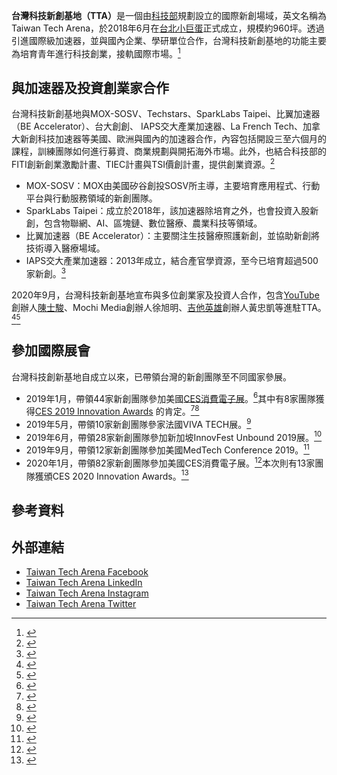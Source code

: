 {{Multiple issues|
{{External links|time=2020-11-27T01:58:23+00:00}}
{{Advert|time=2020-11-27T02:00:22+00:00}}
}}
{{Infobox Company 
| company_name     = 台灣科技新創基地
| company_name_en  = Taiwan Tech Arena
| foundation       = 台北市，2018年
| location         = [[台北小巨蛋|台北小巨蛋]]
| homepage         = https://www.taiwanarena.tech/zh/
| footnotes        = 隸屬於[[中華民國科技部|中華民國科技部]]
}}
'''台灣科技新創基地（TTA）'''是一個由[[中華民國科技部|科技部]]規劃設立的國際新創場域，英文名稱為Taiwan Tech Arena，於2018年6月在[[台北小巨蛋|台北小巨蛋]]正式成立，規模約960坪。透過引進國際級加速器，並與國內企業、學研單位合作，台灣科技新創基地的功能主要為培育青年進行科技創業，接軌國際市場。<ref>{{cite news |url = https://www.most.gov.tw/folksonomy/detail?subSite=&l=ch&article_uid=1e1ef170-a781-4533-9a53-abe7c6417eb1&menu_id=9aa56881-8df0-4eb6-a5a7-32a2f72826ff&content_type=P&view_mode=listView |title = Taiwan Tech Arena於台北小巨蛋正式開幕 台灣站到世界新創圈的雷達上 |date = 2018-06-21 |accessdate = 2020-08-23 |archive-date = 2020-09-29 |archive-url = https://web.archive.org/web/20200929022034/https://www.most.gov.tw/folksonomy/detail?subSite=&l=ch&article_uid=1e1ef170-a781-4533-9a53-abe7c6417eb1&menu_id=9aa56881-8df0-4eb6-a5a7-32a2f72826ff&content_type=P&view_mode=listView |dead-url = no }}</ref>

== 與加速器及投資創業家合作 ==
台灣科技新創基地與MOX-SOSV、Techstars、SparkLabs Taipei、比翼加速器（BE Accelerator）、台大創創、 IAPS交大產業加速器、La French Tech、加拿大新創科技加速器等美國、歐洲與國內的加速器合作，內容包括開設三至六個月的課程，訓練團隊如何進行募資、商業規劃與開拓海外市場。此外，也結合科技部的FITI創新創業激勵計畫、TIEC計畫與TSI價創計畫，提供創業資源。<ref>{{cite news |url = https://meet.bnext.com.tw/articles/view/43036 |title = 為科技新創鏈結國際資源，科技部TTA小巨蛋基地正式開幕 |date = 2018-06-05 |accessdate = 2020-08-23 |archive-date = 2019-07-18 |archive-url = https://web.archive.org/web/20190718173909/https://meet.bnext.com.tw/articles/view/43036 |dead-url = no }}</ref>
* MOX-SOSV：MOX由美國矽谷創投SOSV所主導，主要培育應用程式、行動平台與行動服務領域的新創團隊。
* SparkLabs Taipei：成立於2018年，該加速器除培育之外，也會投資入股新創，包含物聯網、AI、區塊鏈、數位醫療、農業科技等領域。
* 比翼加速器（BE Accelerator）：主要關注生技醫療照護新創，並協助新創將技術導入醫療場域。
* IAPS交大產業加速器：2013年成立，結合產官學資源，至今已培育超過500家新創。<ref>{{cite news |title=科技部邀國際加速器重磅進駐　TTA前進全球新創聚落 |url=https://www.most.gov.tw/folksonomy/detail?article_uid=eb0f816e-aac2-4d03-9560-b1cc8ff97603&menu_id=9aa56881-8df0-4eb6-a5a7-32a2f72826ff&l=ch |date =2018-09-28}}</ref>

2020年9月，台灣科技新創基地宣布與多位創業家及投資人合作，包含[[YouTube|YouTube]]創辦人[[陳士駿|陳士駿]]、Mochi Media創辦人徐旭明、[[吉他英雄|吉他英雄]]創辦人黃忠凱等進駐TTA。<ref>{{cite news |title=投資經驗破百億美元！YouTube陳士駿等創業家進駐TTA，還要組矽谷台灣幫 |url=https://www.bnext.com.tw/article/59262/taiwan-entrepreneurs-to-tta |date=2020-09-16 |accessdate=2020-10-18 |archive-date=2021-01-29 |archive-url=https://web.archive.org/web/20210129090256/https://www.bnext.com.tw/article/59262/taiwan-entrepreneurs-to-tta |dead-url=no }}</ref><ref>{{cite news |title=
「創業家投資人」加盟TTA　助台灣新創鏈接國際 |url=
https://www.eettaiwan.com/20200916nt21-most-invited-entrepreneurs-and-investors-to-resident-in-tta/ |date=
2020-09-16 |accessdate=
2020-11-08 |archive-date=
2020-09-20 |archive-url=
https://web.archive.org/web/20200920150431/https://www.eettaiwan.com/20200916nt21-most-invited-entrepreneurs-and-investors-to-resident-in-tta/ |dead-url=
no }}</ref>

== 參加國際展會 ==
台灣科技創新基地自成立以來，已帶領台灣的新創團隊至不同國家參展。
* 2019年1月，帶領44家新創團隊參加美國[[消費電子展|CES消費電子展]]。<ref>{{cite news |url = https://www.most.gov.tw/uk/ch/detail?article_uid=9c598f82-a996-4c76-922f-e7d0539476b5&menu_id=ea28acff-1a49-466b-8fe8-21cccc91e5fc&l=ch |title = 前進CES2019 科技部TTA新創館大秀資安軟硬整合實力 |date = 2019-07-15 }}{{Dead link}}</ref>其中有8家團隊獲得[https://www.ces.tech/Innovation-Awards/Honorees.aspx CES 2019 Innovation Awards] {{Wayback|url=https://www.ces.tech/Innovation-Awards/Honorees.aspx |date=20210227010342 }}的肯定。<ref>{{cite news |title=The MoST Leading 44 Tech Startups to CES2019, 8 won Innovation Awards |url=https://en.ctimes.com.tw/DispNews.asp?O=HK2CJBZ2K6GSAA00NT |date=2018-12-19}}</ref><ref>{{cite news |url = https://www.bnext.com.tw/article/51849/tta-ces-2019-innovation-award |title = 第二年前進CES！台灣44團隊奪下8大創新獎項 |date = 2019-01-09 |accessdate = 2020-11-08 |archive-date = 2020-11-13 |archive-url = https://web.archive.org/web/20201113082446/https://www.bnext.com.tw/article/51849/tta-ces-2019-innovation-award |dead-url = no }}</ref>
* 2019年5月，帶領10家新創團隊參家法國VIVA TECH展。<ref>{{cite news |url = https://www.most.gov.tw/uk/ch/detail?article_uid=43f0943e-106d-4e44-bf62-c6072038b900&menu_id=ea28acff-1a49-466b-8fe8-21cccc91e5fc&content_type=P&view_mode=listView |title = 科技部偕新創團隊赴法2019VIVA TECH新創展 組國家隊攻占歐洲新創市場！ |date =2019-07-16}}</ref>
* 2019年6月，帶領28家新創團隊參加新加坡InnovFest Unbound 2019展。<ref>{{cite news |url = https://technews.tw/2019/06/28/tta-to-2019-innovfest-unbound/ |title = 科技部率團赴新加坡 InnovFest Unbound 2019 參展，首日獲百萬美元訂單 |date = 2019-06-28 |accessdate = 2020-08-23 |archive-date = 2019-08-02 |archive-url = https://web.archive.org/web/20190802172529/https://technews.tw/2019/06/28/tta-to-2019-innovfest-unbound/ |dead-url = no }}</ref>
* 2019年9月，帶領12家新創團隊參加美國MedTech Conference 2019。<ref>{{cite news |url = https://www.most.gov.tw/folksonomy/detail?subSite=main&article_uid=27d479ea-5d78-40c1-968d-da161aa50414&menu_id=9aa56881-8df0-4eb6-a5a7-32a2f72826ff&l=CH&utm_source=rss |title = 科技部TTA生醫新創首赴波士頓參展 商機超過1.25億美金單 |date =2019-10-03}}</ref>
* 2020年1月，帶領82家新創團隊參加美國CES消費電子展。<ref>{{cite news |url = https://www.bnext.com.tw/article/56208/tta-ces2020-eureka-park-opening |title = 參展數全球第三！台灣新創奪CES 13大獎，科技部喊訂單目標60億 |date = 2020-01-08 |accessdate = 2020-08-23 |archive-date = 2020-08-08 |archive-url = https://web.archive.org/web/20200808093602/https://www.bnext.com.tw/article/56208/tta-ces2020-eureka-park-opening |dead-url = no }}</ref>本次則有13家團隊獲頒CES 2020 Innovation Awards。<ref>{{cite news |url = https://www.digitimes.com.tw/iot/article.asp?cat=158&cat1=20&cat2=21&id=0000576066_4mm13d155gwvjo73v9vrb |title = 13家台灣新創獲CES 2020創新獎 主題聚焦智慧健康、智慧交通、智慧安全 |date = 2020-01-08 |accessdate = 2020-11-08 |archive-date = 2020-09-23 |archive-url = https://web.archive.org/web/20200923095557/https://www.digitimes.com.tw/iot/article.asp?cat=158&cat1=20&cat2=21&id=0000576066_4MM13D155GWVJO73V9VRB |dead-url = no }}</ref>

== 參考資料 ==
{{Reflist|2}}

== 外部連結 ==
* [https://www.facebook.com/taiwantecharena Taiwan Tech Arena Facebook]
* [https://www.linkedin.com/company/taiwantecharena/ Taiwan Tech Arena LinkedIn]
* [https://www.instagram.com/taiwanarena.tech/ Taiwan Tech Arena Instagram]
* [https://twitter.com/TaiwanTechArena Taiwan Tech Arena Twitter] {{Wayback|url=https://twitter.com/TaiwanTechArena |date=20191219091440 }}